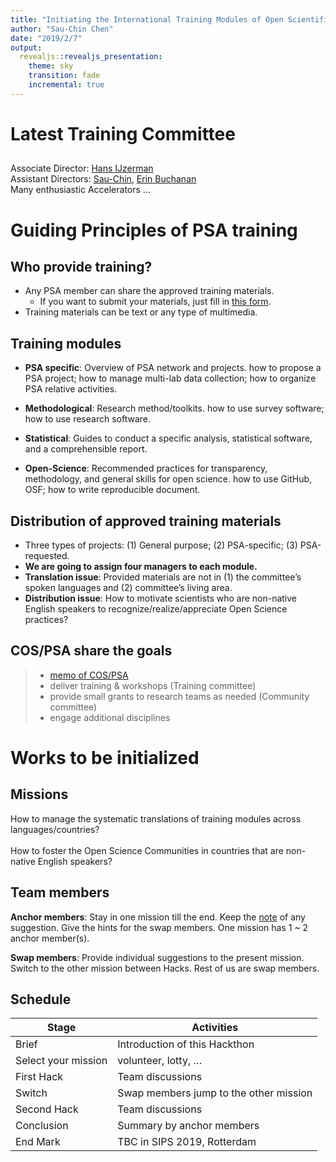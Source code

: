 ```yaml
---
title: "Initiating the International Training Modules of Open Scientific Practices"
author: "Sau-Chin Chen"
date: "2019/2/7"
output: 
  revealjs::revealjs_presentation:
    theme: sky
    transition: fade
    incremental: true
---
```


# Latest Training Committee

## 

Associate Director: [Hans IJzerman](http://www.hansijzerman.org/)<br>
Assistant Directors: [Sau-Chin](http://scchen.com/), [Erin Buchanan](https://www.aggieerin.com/)<br>
Many enthusiastic Accelerators ...

# Guiding Principles of PSA training

## Who provide training?

- Any PSA member can share the approved training materials. 
    - If you want to submit your materials, just fill in [this form](https://docs.google.com/forms/d/1zkzqmedS_MWvGufwdoIUoOKvGRxf4-psCPJVFA35TH4/viewform?edit_requested=true).
- Training materials can be text or any type of multimedia.

## Training modules

- **PSA specific**: Overview of PSA network and projects. how to propose a PSA project; how to manage multi-lab data collection; how to organize PSA relative activities.

- **Methodological**: Research method/toolkits. how to use survey software; how to use research software.

- **Statistical**: Guides to conduct a specific analysis, statistical software, and a comprehensible report.

- **Open-Science**: Recommended practices for transparency, methodology, and general skills for open science. how to use GitHub, OSF; how to write reproducible document. 

## Distribution of approved training materials

- Three types of projects: (1) General purpose; (2)  PSA-specific; (3) PSA-requested.
- **We are going to assign four managers to each module.**
- **Translation issue**: Provided materials are not in (1) the committee's spoken languages and (2) committee's living area.
- **Distribution issue**: How to motivate scientists who are non-native English speakers to recognize/realize/appreciate Open Science practices?

## COS/PSA share the goals

>- [memo of COS/PSA](https://docs.google.com/document/d/1IBQ7r6Fku-qdf0NsBVEBB9agnXdduSZqjl5uGn7pk18/edit?usp=sharing)
>- deliver training & workshops (Training committee)
>- provide small grants to research teams as needed (Community committee)
>- engage additional disciplines

# Works to be initialized

## Missions

How to manage the systematic translations of training modules across languages/countries?<br>
<br>
How to foster the Open Science Communities in countries that are non-native English speakers?

## Team members

**Anchor members**: Stay in one mission till the end. Keep the [note](https://docs.google.com/document/d/1_RMbKn25HHMnZlvST897xZZXpiHNLQGdgdM3FrjXRkw/edit) of any suggestion. Give the hints for the swap members. One mission has 1 ~ 2 anchor member(s).

**Swap members**: Provide individual suggestions to the present mission. Switch to the other mission between Hacks. Rest of us are swap members.

## Schedule

|Stage|Activities|
|---|---|
|Brief|Introduction of this Hackthon|
|Select your mission|volunteer, lotty, ...|
|First Hack|Team discussions|
|Switch|Swap members jump to the other mission|
|Second Hack|Team discussions|
|Conclusion|Summary by anchor members|
|End Mark|TBC in SIPS 2019, Rotterdam|